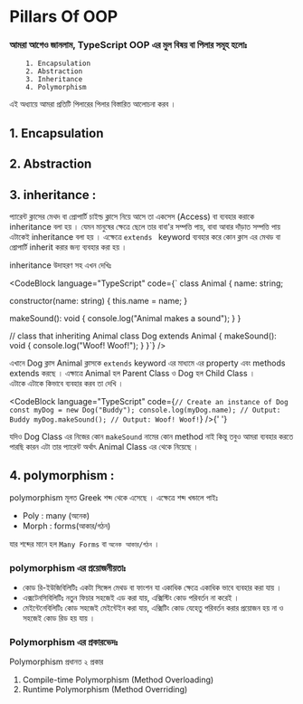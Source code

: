 
# Pillars Of OOP

### আমরা আগেও জানলাম, TypeScript OOP এর মুল বিষয় বা পিলার সমূহ হলোঃ

        1. Encapsulation
        2. Abstraction
        3. Inheritance
        4. Polymorphism


এই অধ্যায়ে আমরা প্রতিটি পিলারের পিলার বিস্তারিত আলোচনা করব ।

## 1. Encapsulation

## 2. Abstraction

## 3. inheritance :

প্যারেন্ট ক্লাসের মেথদ বা প্রোপার্টি চাইল্ড ক্লাসে নিয়ে আসে তা একসেস (Access) বা ব্যবহার করাকে inheritance বলা হয় । যেমন মানুষের ক্ষেত্রে ছেলে তার বাবা'র সম্পত্তি পায়, বাবা আবার দাঁড়াত সম্পত্তি পায় এটাকেই inheritance বলা হয় । এক্ষেত্রে `extends ` keyword ব্যবহার করে কোন ক্লাস এর মেথড বা প্রোপার্টি inherit করার জন্য ব্যবহার করা হয় ।

inheritance উদাহরণ সহ এখন দেখিঃ

<CodeBlock language="TypeScript" 
code={`
 class Animal {
  name: string;

constructor(name: string) {
this.name = name;
}

makeSound(): void {
console.log("Animal makes a sound");
}
}

// class that inheriting Animal
class Dog extends Animal {
makeSound(): void {
console.log("Woof! Woof!");
}
}`} />

এখানে Dog ক্লাস Animal ক্লাসকে `extends` keyword এর মাধ্যমে এর property এবং methods extends করছে । এক্ষাত্রে Animal হল Parent Class ও Dog হল Child Class ।  
 এটাকে এটাকে কিভাবে ব্যবহার করব তা দেখি ।

<CodeBlock
  language="TypeScript"
  code={`
 // Create an instance of Dog
 const myDog = new Dog("Buddy");
 console.log(myDog.name); // Output: Buddy
 myDog.makeSound(); // Output: Woof! Woof!
`}
/>{' '}

যদিও Dog Class এর নিজের কোন `makeSound` নামের কোন method নাই কিন্তু তবুও আমরা ব্যবহার করতে পারছি কারন এটা তার প্যারেন্ট অর্থাৎ Animal Class এর থেকে নিয়েছে ।

## 4. polymorphism :

polymorphism মূলত Greek শব্দ থেকে এসেছে । এক্ষেত্রে শব্দ খন্ডালে পাইঃ

- Poly : many (অনেক)
- Morph : forms(আকার/গঠন)

যার শব্দের মানে হল `Many Forms` বা `অনেক আকার/গঠন` ।

### polymorphism এর প্রয়োজনীয়তাঃ

- কোড রি-ইউজিবিলিটিঃ একটা সিঙ্গেল মেথড বা ফাংশন যা একাধিক ক্ষেত্রে একাধিক ভাবে ব্যবহার করা যায় ।
- এক্সটেনসিবিলিটিঃ নতুন ফিচার সহজেই এড করা যায়, এক্সিস্টিং কোড পরিবর্তন না করেই ।
- মেইন্টেনেবিলিটিঃ কোড সহজেই মেইন্টেইন করা যায়, এক্সিটিং কোড যেহেতু পরিবর্তন করার প্রয়োজন হয় না ও সহজেই কোড রিড হয় যায় ।

### Polymorphism এর প্রকারভেদঃ

Polymorphism প্রধানত ২ প্রকার

1. Compile-time Polymorphism (Method Overloading)
2. Runtime Polymorphism (Method Overriding)
